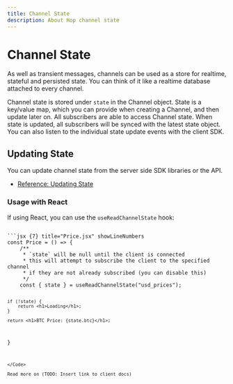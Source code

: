 ```yaml
---
title: Channel State
description: About Hop channel state
---
```



# Channel State

As well as transient messages, channels can be used as a store for realtime, stateful and persisted state. You can think of it like a realtime database attached to every channel.

Channel state is stored under `state` in the Channel object. State is a key/value map, which you can provide when creating a Channel, and then update later on. All subscribers are able to access Channel state. When state is updated, all subscribers will be synced with the latest state object. You can also listen to the individual state update events with the client SDK.

## Updating State

You can update channel state from the server side SDK libraries or the API.

- [Reference: Updating State](reference/updating_state)

### Usage with React

If using React, you can use the `useReadChannelState` hook:

<Code>
```jsx {7} title="Price.jsx" showLineNumbers
const Price = () => {
	/**
	 * `state` will be null until the client is connected
	 * this will attempt to subscribe the client to the specified channel
	 * if they are not already subscribed (you can disable this)
	 */
	const { state } = useReadChannelState("usd_prices");

    if (!state) {
    	return <h1>Loading</h1>;
    }

    return <h1>BTC Price: {state.btc}</h1>;

}

```
</Code>

Read more on (TODO: Insert link to client docs)
```
